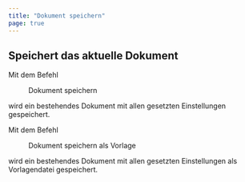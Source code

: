 ```yaml
---
title: "Dokument speichern"
page: true
---
```

## Speichert das aktuelle Dokument

Mit dem Befehl  <Menu>Dokument speichern</Menu>  wird ein bestehendes Dokument mit allen gesetzten Einstellungen gespeichert.


Mit dem Befehl  <Menu>Dokument speichern als Vorlage</Menu>  wird ein bestehendes Dokument mit allen gesetzten Einstellungen als Vorlagendatei gespeichert.
